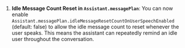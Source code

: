 1. **Idle Message Count Reset in `Assistant.messagePlan`**: You can now enable `Assistant.messagePlan.idleMessageResetCountOnUserSpeechEnabled` (default: false) to allow the idle message count to reset whenever the user speaks. This means the assistant can repeatedly remind an idle user throughout the conversation.
